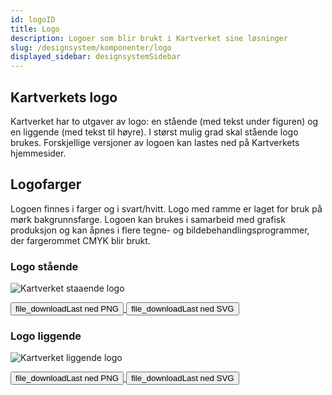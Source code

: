 ```yaml
---
id: logoID
title: Logo
description: Logoer som blir brukt i Kartverket sine løsninger
slug: /designsystem/komponenter/logo
displayed_sidebar: designsystemSidebar
---
```



## Kartverkets logo

Kartverket har to utgaver av logo: en stående (med tekst under figuren) og en liggende (med tekst til høyre).
I størst mulig grad skal stående logo brukes. Forskjellige versjoner av logoen kan lastes ned på Kartverkets hjemmesider.

## Logofarger

Logoen finnes i farger og i svart/hvitt. Logo med ramme er laget for bruk på mørk bakgrunnsfarge.
Logoen kan brukes i samarbeid med grafisk produksjon og kan åpnes i flere tegne- og bildebehandlingsprogrammer, der fargerommet CMYK blir brukt.

### Logo stående   

![Kartverket staaende logo](/img/logo/kartverket_staaende.svg)

<a href="/img/logo/Stående=On, Liggende=Off.png" target="_blank" rel="noopener noreferrer" download="Stående=On, Liggende=Off.png">
<button class="button button__green--primary button--l"><span class="material-symbols-outlined--filled material-symbols-outlined button__icon--s-m-l-left">file_download</span>Last ned PNG</button>
</a>

<a href="/img/logo/kartverket_staaende.svg" target="_blank" rel="noopener noreferrer" download="kartverket_staaende.svg">
<button class="button button__green--primary button--l"><span class="material-symbols-outlined--filled material-symbols-outlined button__icon--s-m-l-left">file_download</span>Last ned SVG</button>
</a>

### Logo liggende

![Kartverket liggende logo](/img/logo/kartverket_liggende.svg)

<a href="/img/logo/Stående=Off, Liggende=On.png" target="_blank" rel="noopener noreferrer" download="Stående=Off, Liggende=On.png">
<button class="button button__green--primary button--l"><span class="material-symbols-outlined--filled material-symbols-outlined button__icon--s-m-l-left">file_download</span>Last ned PNG</button>
</a>

<a href="/img/logo/kartverket_liggende.svg" target="_blank" rel="noopener noreferrer" download="kartverket_liggende.svg">
<button class="button button__green--primary button--l"><span class="material-symbols-outlined--filled material-symbols-outlined button__icon--s-m-l-left">file_download</span>Last ned SVG</button>
</a>